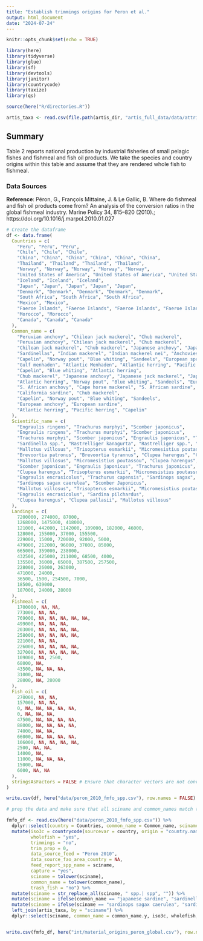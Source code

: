 ```yaml
---
title: "Establish trimmings origins for Peron et al."
output: html_document
date: "2024-07-24"
---
```



```r

knitr::opts_chunk$set(echo = TRUE)

library(here)
library(tidyverse)
library(glue)
library(sf)
library(devtools)
library(janitor)
library(countrycode)
library(taxize)
library(qs)

source(here("R/directories.R"))

artis_taxa <- read.csv(file.path(artis_dir, "artis_full_data/data/attribute tables/sciname.csv")) ## read in attribute table with common names

```

## Summary

Table 2 reports national production by industrial fisheries of small pelagic fishes and fishmeal and fish oil products. We take the species and country origins within this table and assume that they are rendered whole fish to fishmeal. 

### Data Sources

**Reference**: Péron, G., François Mittaine, J. & Le Gallic, B. Where do fishmeal and fish oil products come from? An analysis of the conversion ratios in the global fishmeal industry. Marine Policy 34, 815–820 (2010).; https://doi.org/10.1016/j.marpol.2010.01.027

```r

# Create the dataframe
df <- data.frame(
  Countries = c(
    "Peru", "Peru", "Peru", 
    "Chile", "Chile", "Chile", 
    "China", "China", "China", "China", "China", "China", 
    "Thailand", "Thailand", "Thailand", "Thailand", 
    "Norway", "Norway", "Norway", "Norway", "Norway", 
    "United States of America", "United States of America", "United States of America", "United States of America", "United States of America", 
    "Iceland", "Iceland", "Iceland", 
    "Japan", "Japan", "Japan", "Japan", "Japan", 
    "Denmark", "Denmark", "Denmark", "Denmark", "Denmark", 
    "South Africa", "South Africa", "South Africa", 
    "Mexico", "Mexico", 
    "Faeroe Islands", "Faeroe Islands", "Faeroe Islands", "Faeroe Islands", 
    "Morocco", "Morocco", 
    "Canada", "Canada", "Canada"
  ),
  Common_name = c(
    "Peruvian anchovy", "Chilean jack mackerel", "Chub mackerel", 
    "Peruvian anchovy", "Chilean jack mackerel", "Chub mackerel", 
    "Chilean jack mackerel", "Chub mackerel", "Japanese anchovy", "Japanese jack mackerel", "Japanese sardine", "Pacific herring", 
    "Sardinellas", "Indian mackerel", "Indian mackerel nei", "Anchovies nei", 
    "Capelin", "Norway pout", "Blue whiting", "Sandeels", "European sprat", 
    "Gulf menhaden", "Atlantic Menhaden", "Atlantic herring", "Pacific herring", "California sardine", 
    "Capelin", "Blue whiting", "Atlantic herring", 
    "Chub mackerel", "Japanese anchovy", "Japanese jack mackerel", "Japanese sardine", "Pacific herring", 
    "Atlantic herring", "Norway pout", "Blue whiting", "Sandeels", "European sprat", 
    "S. African anchovy", "Cape horse mackerel", "S. African sardine", 
    "California sardine", "Chub mackerel", 
    "Capelin", "Norway pout", "Blue whiting", "Sandeels", 
    "European anchovy", "European sardine", 
    "Atlantic herring", "Pacific herring", "Capelin"
  ),
  Scientific_name = c(
    "Engraulis ringens", "Trachurus murphyi", "Scomber japonicus", 
    "Engraulis ringens", "Trachurus murphyi", "Scomber japonicus", 
    "Trachurus murphyi", "Scomber japonicus", "Engraulis japonicus", "Trachurus japonicus", "Sardinops melanostictus", "Clupea pallasii", 
    "Sardinella spp.", "Rastrelliger kanagurta", "Rastrelliger spp.", "Engraulidae", 
    "Mallotus villosus", "Trisopterus esmarkii", "Micromesistius poutassou", "Ammodytes spp", "Sprattus sprattus", 
    "Brevoortia patronus", "Brevoortia tyrannus", "Clupea harengus", "Clupea pallasii", "Sardinops sagax caerulea", 
    "Mallotus villosus", "Micromesistius poutassou", "Clupea harengus", 
    "Scomber japonicus", "Engraulis japonicus", "Trachurus japonicus", "Sardinops melanostictus", "Clupea pallasii", 
    "Clupea harengus", "Trisopterus esmarkii", "Micromesistius poutassou", "Ammodytes spp", "Sprattus sprattus", 
    "Engraulis encrasicolus", "Trachurus capensis", "Sardinops sagax", 
    "Sardinops sagax caerulea", "Scomber Japonicus", 
    "Mallotus villosus", "Trisopterus esmarkii", "Micromesistius poutassou", "Ammodytes spp", 
    "Engraulis encrasicolus", "Sardina pilchardus", 
    "Clupea harengus", "Clupea pallasii", "Mallotus villosus"
  ),
  Landings = c(
    7200000, 274000, 87000, 
    1268000, 1475000, 418000, 
    121000, 442000, 1142000, 109000, 182000, 46000, 
    128000, 155000, 37000, 155500, 
    229000, 15000, 720000, 92000, 5000, 
    479000, 212000, 96000, 37000, 85000, 
    665000, 359000, 238000, 
    432500, 425000, 211000, 68500, 4000, 
    135500, 36000, 65000, 387500, 257500, 
    228000, 26000, 263000, 
    471000, 24000, 
    36500, 1500, 254500, 7000, 
    18500, 639000, 
    187000, 24000, 28000
  ),
  Fishmeal = c(
    1700000, NA, NA, 
    773000, NA, NA, 
    769000, NA, NA, NA, NA, NA, 
    499000, NA, NA, NA, 
    203000, NA, NA, NA, NA, 
    258000, NA, NA, NA, NA, 
    221000, NA, NA, 
    226000, NA, NA, NA, NA, 
    327000, NA, NA, NA, NA, 
    109000, NA, 2500, 
    68000, NA, 
    43500, NA, NA, NA, 
    31000, NA, 
    28000, NA, 28000
  ),
  Fish_oil = c(
    270000, NA, NA, 
    157000, NA, NA, 
    0, NA, NA, NA, NA, NA, 
    0, NA, NA, NA, 
    47500, NA, NA, NA, NA, 
    88000, NA, NA, NA, NA, 
    74000, NA, NA, 
    66000, NA, NA, NA, NA, 
    106000, NA, NA, NA, NA, 
    2500, NA, NA, 
    14000, NA, 
    11000, NA, NA, NA, 
    15000, NA, 
    6000, NA, NA
  ),
  stringsAsFactors = FALSE # Ensure that character vectors are not converted to factors
)

write.csv(df, here("data/peron_2010_fmfo_spp.csv"), row.names = FALSE)

```


```r
# prep the data and make sure that all sciname and common_names match the artis taxa

fmfo_df <- read.csv(here("data/peron_2010_fmfo_spp.csv")) %>%
  dplyr::select(country = Countries, common_name = Common_name, sciname = Scientific_name) %>%
  mutate(iso3c = countrycode(sourcevar = country, origin = "country.name", destination = "iso3c"),
         wholefish = "yes",
         trimmings = "no",
         trim_prop = 0, 
         data_source_feed = "Peron 2010", 
         data_source_fao_area_country = NA, 
         feed_report_spp_name = sciname, 
         capture = "yes", 
         sciname = tolower(sciname),
         common_name = tolower(common_name),
         trash_fish = "no") %>%
  mutate(sciname = str_replace_all(sciname, " spp.| spp", "")) %>%
  mutate(sciname = ifelse(common_name == "japanese sardine", "sardinella zunasi", sciname)) %>%
  mutate(sciname = ifelse(sciname == "sardinops sagax caerulea", "sardinops sagax", sciname)) %>%
  left_join(artis_taxa, by = "sciname") %>%
  dplyr::select(sciname, common_name = common_name.y, iso3c, wholefish, trimmings, trim_prop, data_source_feed, data_source_fao_area_country, feed_report_spp_name, capture, trash_fish)


write.csv(fmfo_df, here("int/material_origins_peron_global.csv"), row.names = FALSE)

```




